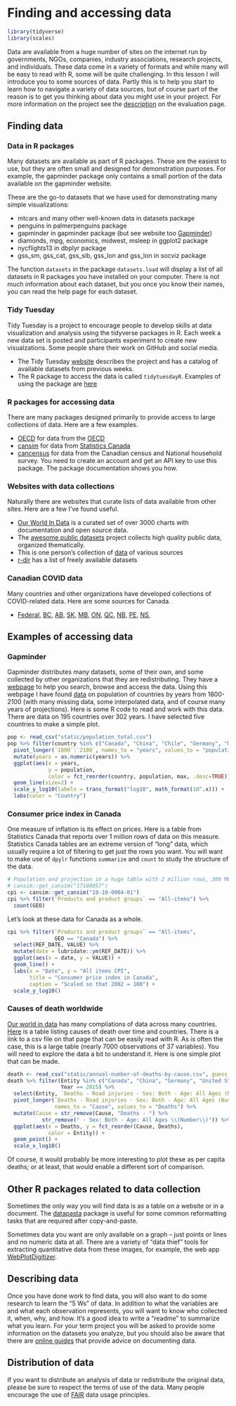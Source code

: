 # Finding and accessing data {#data-sources}

```r
library(tidyverse)
library(scales)
```

Data are available from a huge number of sites on the internet run by governments, NGOs, companies, industry associations, research projects, and individuals. These data come in a variety of formats and while many will be easy to read with R, some will be quite challenging. In this lesson I will introduce you to some sources of data. Partly this is to help you start to learn how to navigate a variety of data sources, but of course part of the reason is to get you thinking about data you might use in your project. For more information on the project see the [description](#project-description) on the evaluation page.

## Finding data

### Data in R packages

Many datasets are available as part of R packages. These are the easiest to use, but they are often small and designed for demonstration purposes. For example, the gapminder package only contains a small portion of the data available on the gapminder website.

These are the go-to datasets that we have used for demonstrating many simple visualizations:

* mtcars and many other well-known data in datasets package
* penguins in palmerpenguins package
* gapminder in gapminder package  (but see website too [Gapminder](https://www.gapminder.org/data/))
* diamonds, mpg, economics, midwest, msleep in ggplot2 package
* nycflights13 in dbplyr package
* gss_sm, gss_cat, gss_sib, gss_lon and gss_lon in socviz package

The function `datasets` in the package `datasets.load` will display a list of all datasets in R packages you have installed on your computer. There is not much information about each dataset, but you once you know their names, you can read the help page for each dataset.

### Tidy Tuesday

Tidy Tuesday is a project to encourage people to develop skills at data visualization and analysis using the tidyverse packages in R. 
Each week a new data set is posted and participants experiment to create new visualzations. Some people share their work on GitHub and social media.

* The Tidy Tuesday [website](https://github.com/rfordatascience/tidytuesday) describes the project and has a catalog of available datasets from previous weeks.
* The R package to access the data is called `tidytuesdayR`. Examples of using the package are [here](https://github.com/thebioengineer/tidytuesdayR)

### R packages for accessing data

There are many packages designed primarily to provide access to large collections of data. Here are a few examples.

* [OECD](https://cran.r-project.org/web/packages/OECD/vignettes/oecd_vignette_main.html) for data from the [OECD](https://stats.oecd.org/)
* [cansim](https://cran.r-project.org/web/packages/cansim/vignettes/cansim.html) for data from [Statistics Canada](https://www150.statcan.gc.ca/n1/en/type/data)
* [cancensus](https://cran.r-project.org/web/packages/cancensus/vignettes/cancensus.html) for data from the Canadian census and National household survey. You need to create an account and get an API key to use this package. The package documentation shows you how.

### Websites with data collections

Naturally there are websites that curate lists of data available from other sites. Here are a few I've found useful.

* [Our World In Data](https://ourworldindata.org/) is a curated set of over 3000 charts with documentation and open source data.
* The [awesome public datasets](https://github.com/awesomedata/awesome-public-datasets) project collects high quality public data, organized thematically. 
* This is one person's collection of [data](https://github.com/tacookson/data) of various sources
* [r-dir](https://r-dir.com/reference/datasets.html) has a list of freely available datasets

### Canadian COVID data

Many countries and other organizations have developed collections of COVID-related data. Here are some sources for Canada.

* [Federal](https://health-infobase.canada.ca/covid-19/visual-data-gallery/), [BC](https://experience.arcgis.com/experience/a6f23959a8b14bfa989e3cda29297ded), [AB](https://www.alberta.ca/stats/covid-19-alberta-statistics.htm), [SK](https://dashboard.saskatchewan.ca/health-wellness/covid-19/cases), [MB](https://www.arcgis.com/apps/opsdashboard/index.html#/29e86894292e449aa75763b077281b5b?rha=Winnipeg), [ON](https://covid-19.ontario.ca/data), [QC](https://www.inspq.qc.ca/covid-19/donnees/par-region), [NB](https://experience.arcgis.com/experience/8eeb9a2052d641c996dba5de8f25a8aa), [PE](https://www.princeedwardisland.ca/en/information/health-and-wellness/pei-covid-19-case-data), [NS](https://novascotia.ca/coronavirus/data/), 

## Examples of accessing data

### Gapminder

Gapminder distributes many datasets, some of their own, and some collected by other organizations that they are redistributing. They have a [webpage](https://www.gapminder.org/data/) to help you search, browse and access the data. Using this webpage I have found [data](http://gapm.io/dpop) on population of countries by years from 1800-2100 (with many missing data, some interpolated data, and of course many years of projections). Here is some R code to read and work with this data. There are data on 195 countries over 302 years. I have selected five countries to make a simple plot.

```r
pop <- read_csv("static/population_total.csv")
pop %>% filter(country %in% c("Canada", "China", "Chile", "Germany", "United States")) %>%
  pivot_longer(`1800`:`2100`, names_to = "years", values_to = "population") %>%
  mutate(years = as.numeric(years)) %>%
  ggplot(aes(x = years, 
             y = population, 
             color = fct_reorder(country, population, max, .desc=TRUE))) +
  geom_line(size=2) +
  scale_y_log10(labels = trans_format("log10", math_format(10^.x))) +
  labs(color = "Country")
```

### Consumer price index in Canada

One measure of inflation is its effect on prices. Here is a table from Statistics Canada that reports over 1 million rows of data on this measure. Statistics Canada tables are an extreme version of "long" data, which usually require a lot of filtering to get just the rows you want. You will want to make use of `dpylr` functions `summarize` and `count` to study the structure of the data.

```r
# Population and projection in a huge table with 2 million rows, 300 MB of data
# cansim::get_cansim("17100057")  
cpi <- cansim::get_cansim("18-10-0004-01")
cpi %>% filter(`Products and product groups` == "All-items") %>%
  count(GEO)
```

Let's look at these data for Canada as a whole.

```r
cpi %>% filter(`Products and product groups` == "All-items",
               GEO == "Canada") %>%
  select(REF_DATE, VALUE) %>%
  mutate(date = lubridate::ym(REF_DATE)) %>%
  ggplot(aes(x = date, y = VALUE)) +
  geom_line() + 
  labs(x = "Date", y = "All items CPI",
       title = "Consumer price index in Canada",
       caption = "Scaled so that 2002 = 100") + 
  scale_y_log10()
```
### Causes of death worldwide

[Our world in data](https://ourworldindata.org/) has many compliations of data across many countries. [Here](https://ourworldindata.org/causes-of-death) is a table listing causes of death over time and countries. There is a link to a csv file on that page that can be easily read with R. As is often the case, this is a large table (nearly 7000 observations of 37 variables). You will need to explore the data a bit to understand it. Here is one simple plot that can be made.

```r
death <- read_csv("static/annual-number-of-deaths-by-cause.csv", guess_max = 10000)
death %>% filter(Entity %in% c("Canada", "China", "Germany", "United States"),
                 Year == 2015) %>%
  select(Entity, `Deaths - Road injuries - Sex: Both - Age: All Ages (Number)`:`Terrorism (deaths)`) %>%
  pivot_longer(`Deaths - Road injuries - Sex: Both - Age: All Ages (Number)`:`Terrorism (deaths)`,
               names_to = "Cause", values_to = "Deaths") %>%
  mutate(Cause = str_remove(Cause, "Deaths - ") %>% 
           str_remove(" - Sex: Both - Age: All Ages \\(Number\\)")) %>%
  ggplot(aes(x = Deaths, y = fct_reorder(Cause, Deaths), 
             color = Entity)) +
  geom_point() +
  scale_x_log10()
```

Of course, it would probably be more interesting to plot these as per capita deaths; or at least, that would enable a different sort of comparison.


## Other R packages related to data collection

Sometimes the only way you will find data is as a table on a website or in a document. The [datapasta](https://github.com/MilesMcBain/datapasta) package is useful for some common reformatting tasks that are required after copy-and-paste.

Sometimes data you want are only available on a graph -- just points or lines and no numeric data at all. There are a variety of "data thief" tools for extracting quantitative data from these images, for example, the web app [WebPlotDigitizer](https://automeris.io/WebPlotDigitizer/).


## Describing data

Once you have done work to find data, you will also want to do some research to learn the "5 Ws" of data. In addition to what the variables are and what each observation represents, you will want to know who collected it, when, why, and how. It's a good idea to write a "readme" to summarize what you learn. For your term project you will be asked to provide some information on the datasets you analyze, but you should also be aware that there are [online guides](https://data.research.cornell.edu/content/readme) that provide advice on documenting data. 

## Distribution of data

If you want to distribute an analysis of data or redistribute the original data, please be sure to respect the terms of use of the data. Many people encourage the use of [FAIR](https://en.wikipedia.org/wiki/FAIR_data) data usage principles.


